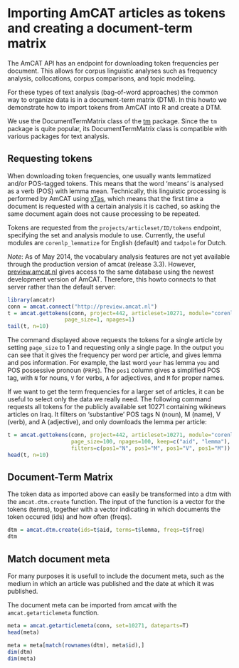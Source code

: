 Importing AmCAT articles as tokens and creating a document-term matrix
===============================================
  
The AmCAT API has an endpoint for downloading token frequencies per document.
This allows for corpus linguistic analyses such as frequency analysis, collocations, corpus comparisons, and topic modeling. 

For these types of text analysis (bag-of-word approaches) the common way to organize data is in a document-term matrix (DTM).
In this howto we demonstrate how to import tokens from AmCAT into R and create a DTM.

We use the DocumentTermMatrix class of the [tm](http://cran.r-project.org/web/packages/tm/vignettes/tm.pdf) package. 
Since the `tm` package is quite popular, its DocumentTermMatrix class is compatible with various packages for text analysis.

Requesting tokens
-----------------

When downloading token frequencies, one usually wants lemmatized and/or POS-tagged tokens.
This means that the word 'means' is analysed as a verb (POS) with lemma mean.
Technically, this linguistic processing is performed by AmCAT using [xTas](www.xtas.net), 
which means that the first time a document is requested with a certain analysis it is cached,
so asking the same document again does not cause processing to be repeated.

Tokens are requested from the `projects/articleset/ID/tokens` endpoint, 
specifying the set and analysis module to use. 
Currently, the useful modules are `corenlp_lemmatize` for English (default) and `tadpole` for Dutch. 

*Note*: As of May 2014, the vocabulary analysis features are not yet available through 
the production version of amcat (release 3.3). 
However, [preview.amcat.nl](http://preview.amcat.nl)
gives access to the same database using the newest development version of AmCAT.
Therefore, this howto connects to that server rather than the default server:
  
  ```r
library(amcatr)
conn = amcat.connect("http://preview.amcat.nl")
t = amcat.gettokens(conn, project=442, articleset=10271, module="corenlp_lemmatize",
                    page_size=1, npages=1)              
tail(t, n=10)
```

The command displayed above requests the tokens for a single article by setting `page_size` to 1 and requesting only a single page.
In the output you can see that it gives the frequency per word per article, and gives lemma and pos information. 
For example, the last word `your` has lemma `you` and POS possessive pronoun (`PRP$`). 
The `pos1` column gives a simplified POS tag, with `N` for nouns, `V` for verbs, `A` for adjectives, and `M` for proper names. 

If we want to get the term frequencies for a larger set of articles, 
it can be useful to select only the data we really need. 
The following command requests all tokens for the publicly available set 10271 
containing wikinews articles on Iraq.
It filters on 'substantive' POS tags N (noun), M (name), V (verb), and A (adjective), 
and only downloads the lemma per article:
  
```r
t = amcat.gettokens(conn, project=442, articleset=10271, module="corenlp_lemmatize", 
                    page_size=100, npages=100, keep=c("aid", "lemma"),
                    filters=c(pos1="N", pos1="M", pos1="V", pos1="M"))
head(t, n=10)
```


Document-Term Matrix
--------------------

The token data as imported above can easily be transformed into a dtm with the `amcat.dtm.create` function.
The input of the function is a vector for the tokens (terms), together with a vector indicating in which documents the token occured (ids) and how often (freqs).

```r
dtm = amcat.dtm.create(ids=t$aid, terms=t$lemma, freqs=t$freq)
dtm
```

Match document meta
--------------------

For many purposes it is usefull to include the document meta, 
such as the medium in which an article was published and the date at which it was published. 

The document meta can be imported from amcat with the `amcat.getarticlemeta` function. 

```r
meta = amcat.getarticlemeta(conn, set=10271, dateparts=T)
head(meta)
```

```r
meta = meta[match(rownames(dtm), meta$id),]
dim(dtm)
dim(meta)
```

